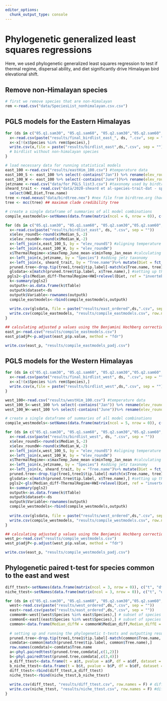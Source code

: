 ```yaml
---
editor_options: 
  chunk_output_type: console
---
```


# Phylogenetic generalized least squares regressions

Here, we used phylogenetic generalized least squares regression to test if thermal regime, dispersal ability, and diet significantly drive Himalayan bird elevational shift.  

## Remove non-Himalayan species
```r
# first we remove species that are non-Himalayan
rem <-read.csv("data/SpeciesList_nonhimalayan.csv.csv")
```

## PGLS models for the Eastern Himalayas
```r
for (ds in c("05.q1.sam30", "05.q1.sam60", "05.q2.sam30","05.q2.sam60", "05.q3.sam30","05.q3.sam60", "95.q1.sam30","95.q1.sam60", "95.q2.sam30","95.q2.sam60" ,"95.q3.sam30","95.q3.sam60" ,"50.q1.sam30","50.q1.sam60" ,"50.q2.sam30","50.q2.sam60" ,"50.q3.sam30", "50.q3.sam60")) {
  x<-read.csv(paste("results/final_birdlist_east_", ds, ".csv", sep = ""))
  x<-x[!(x$Species %in% rem$Species),]
  write.csv(x,file = paste("results/birdlist_east",ds,".csv", sep = ""), row.names = F) 
  # birdlist without non-himalayan species
}

# load necessary data for running statistical models 
east_100 <-read.csv("results/eastHim_100.csv") #temperature data
east_100_S <- east_100 %>% select(-contains("Jan")) %>% rename(elev_roundS = elev_round) #winter
east_100_W <- east_100 %>% select(-contains("June"))%>% rename(elev_roundW = elev_round) #summer
jetzname <-read.csv("data/for_PGLS_list3.csv") #taxonomy used by birdtree.org
sheard_trait <- read.csv("data/2020-sheard et al-species-trait-dat - speciesdata.csv") %>% #trait data set
  select(HWI,Diet,Tree.name)
tree <-read.nexus("data/birdtree.nex") #nex file from birdtree.org (hackett all species)
tree <- mcc(tree) ## maximum clade credibility tree

# create a single dataframe of summaries of all model combinations
compile_eastmodels<-setNames(data.frame(matrix(ncol = 6, nrow = 0)), c("Variable", "Value", "Std.Error", "t-value", "p-value", "ds"))

for (ds in c("05.q1.sam30", "05.q1.sam60", "05.q2.sam30","05.q2.sam60", "05.q3.sam30","05.q3.sam60", "95.q1.sam30","95.q1.sam60", "95.q2.sam30","95.q2.sam60" ,"95.q3.sam30","95.q3.sam60" ,"50.q1.sam30","50.q1.sam60" ,"50.q2.sam30","50.q2.sam60" ,"50.q3.sam30", "50.q3.sam60")) {
  x<-read.csv(paste("results/birdlist_east", ds, ".csv", sep = ""))
  x$elev_roundS<-round(x$Median_S,-2)
  x$elev_roundW<-round(x$Median_W,-2)
  x<-left_join(x,east_100_S, by = "elev_roundS") #aligning temperature data to elevational range data
  x<-left_join(x,east_100_W, by = "elev_roundW")
  x$ThermalRegime<-x$maxTemp_June_mean-x$minTemp_Jan_mean #calculating species thermal regimes
  x<-left_join(x,jetzname, by = "Species") #adding jetz taxonomy
  x<-left_join(x, sheard_trait, by = "Tree.name")%>% mutate(Diet = fct_recode(Diet, "omnivore" = "nectar", "omnivore" = "scav", "seeds"="plants")) #adding trait info
  pruned.tree<-drop.tip(tree1,tree1$tip.label[-match(x$Tree.name, tree1$tip.label)]) #setting up the PGLS model
  glsdata<-x[match(pruned.tree$tip.label, x$Tree.name),] #setting up the PGLS model
 pgls2<-gls(Median_diff~ThermalRegime+HWI+relevel(Diet, ref = "invertebrates"),correlation=corPagel(1,pruned.tree),data=glsdata) #setting up the PGLS model
  k<-summary(pgls2)
  outputk<-as.data.frame(k$tTable)
  outputk$dataset<-ds
  outputk$Variable<-rownames(outputk)
  compile_eastmodels<-rbind(compile_eastmodels,outputk)
  
  write.csv(glsdata, file = paste("results/east_ordered",ds,".csv", sep = ""), row.names = F) # species ordered by taxonomy
  write.csv(compile_eastmodels, "results/compile_eastmodels.csv", row.names = F)
}

## calculating adjusted p values using the Benjamini Hochberg correction for false discovery rates
east_p<-read.csv("results/compile_eastmodels.csv")
east_p$adjP<-p.adjust(east_p$p.value, method = "fdr")

write.csv(east_p, "results/compile_eastmodels_padj.csv")
```

## PGLS models for the Western Himalayas
```r
for (ds in c("05.q1.sam30", "05.q1.sam60", "05.q2.sam30","05.q2.sam60", "05.q3.sam30","05.q3.sam60", "95.q1.sam30","95.q1.sam60", "95.q2.sam30","95.q2.sam60" ,"95.q3.sam30","95.q3.sam60" ,"50.q1.sam30","50.q1.sam60" ,"50.q2.sam30","50.q2.sam60" ,"50.q3.sam30", "50.q3.sam60")) {
  x<-read.csv(paste("results/final_birdlist_west", ds, ".csv", sep = ""))
  x<-x[!(x$Species %in% rem$Species),]
  write.csv(x,file = paste("results/birdlist_west",ds,".csv", sep = ""), row.names = F) ## final list after removing non himalayan species
}

west_100<-read.csv("results/westHim_100.csv") #temperature data
west_100_S<-west_100 %>% select(-contains("Jan")) %>% rename(elev_roundS = elev_round) #winter
west_100_W<-west_100 %>% select(-contains("June"))%>% rename(elev_roundW = elev_round) #summer

# create a single dataframe of summaries of all model combinations
compile_westmodels<-setNames(data.frame(matrix(ncol = 5, nrow = 0)), c("Value", "Std.Error", "t-value", "p-value", "ds"))

for (ds in c("05.q1.sam30", "05.q1.sam60", "05.q2.sam30","05.q2.sam60", "05.q3.sam30","05.q3.sam60", "95.q1.sam30","95.q1.sam60", "95.q2.sam30","95.q2.sam60" ,"95.q3.sam30","95.q3.sam60" ,"50.q1.sam30","50.q1.sam60" ,"50.q2.sam30","50.q2.sam60" ,"50.q3.sam30", "50.q3.sam60")) {
  x<-read.csv(paste("results/birdlist_west", ds, ".csv", sep = ""))
  x$elev_roundS<-round(x$Median_S,-2)
  x$elev_roundW<-round(x$Median_W,-2)
  x<-left_join(x,west_100_S, by = "elev_roundS") #aligning temperature data to elevational range data
  x<-left_join(x,west_100_W, by = "elev_roundW")
  x$ThermalRegime<-x$maxTemp_June_mean-x$minTemp_Jan_mean #calculating species thermal regimes
  x<-left_join(x,jetzname, by = "Species") #adding jetz taxonomy
  x<-left_join(x, sheard_trait, by = "Tree.name")%>% mutate(Diet = fct_recode(Diet, "omnivore" = "nectar", "omnivore" = "scav", "seeds"="plants"))
  pruned.tree<-drop.tip(tree1,tree1$tip.label[-match(x$Tree.name, tree1$tip.label)]) #setting up the PGLS model
  glsdata<-x[match(pruned.tree$tip.label, x$Tree.name),] #setting up the PGLS model
  pgls2<-gls(Median_diff~ThermalRegime+HWI+relevel(Diet, ref = "invertebrates"),correlation=corPagel(1,pruned.tree),data=glsdata) #setting up the PGLS model
  k<-summary(pgls2)
  outputk<-as.data.frame(k$tTable)
  outputk$dataset<-ds
  outputk$Variable<-rownames(outputk)
  compile_westmodels<-rbind(compile_westmodels,outputk)
  
  write.csv(glsdata, file = paste("results/west_ordered",ds,".csv", sep = ""), row.names = F) # species ordered by taxonomy
  write.csv(compile_westmodels, "results/compile_westmodels.csv", row.names = F)
}

## calculating adjusted p values using the Benjamini Hochberg correction for false discovery rates
west_p<-read.csv("results/compile_westmodels.csv")
west_p$adjP<-p.adjust(west_p$p.value, method = "fdr")

write.csv(east_p, "results/compile_westmodels_padj.csv")

```

## Phylogenetic paired t-test for species common to the east and west
```r
diff_ttest<-setNames(data.frame(matrix(ncol = 3, nrow = 0)), c("t", "df", "pvalue")) # difference in extent of elevation shift
niche_ttest<-setNames(data.frame(matrix(ncol = 3, nrow = 0)), c("t", "df", "pvalue")) #difference in thermal regimes

for (ds in c("05.q1.sam30", "05.q1.sam60", "05.q2.sam30","05.q2.sam60", "05.q3.sam30","05.q3.sam60", "95.q1.sam30","95.q1.sam60", "95.q2.sam30","95.q2.sam60" ,"95.q3.sam30","95.q3.sam60" ,"50.q1.sam30","50.q1.sam60" ,"50.q2.sam30","50.q2.sam60" ,"50.q3.sam30", "50.q3.sam60")) {
  west<-read.csv(paste("results/west_ordered",ds,".csv", sep = ""))
  east<-read.csv(paste("results/east_ordered",ds,".csv", sep = ""))
  commonW<-west[(west$Species %in% east$Species),] # subset of species in the west that are found in the east
  commonE<-east[(east$Species %in% west$Species),] # subset of species in the east that are found in the west
  common<-data.frame(Median_diffW = commonW$Median_diff,Median_diffE = commonE$Median_diff, ThermalRegimeW = commonW$ThermalRegime,ThermalRegimeE = commonE$ThermalRegime ,Tree.name = commonE$Tree.name) # combined dataframe of common species with their extent of shift and thermal regimes in both the eastern and western himalayas
  
  # setting up and running the phylogenetic t-tests and outputting results on csvs
  pruned.tree<-drop.tip(tree1,tree1$tip.label[-match(common$Tree.name, tree1$tip.label)])
  comdata<-common[match(pruned.tree$tip.label, common$Tree.name),]
  row.names(comdata)<-comdata$Tree.name
  a<-phyl.pairedttest(pruned.tree,comdata[,c(1,2)])
  b<-phyl.pairedttest(pruned.tree,comdata[,c(3,4)])
  a_diff_ttest<-data.frame(t = a$t, pvalue = a$P, df = a$df, dataset = ds)
  b_niche_ttest<-data.frame(t = b$t, pvalue = b$P, df = b$df, dataset = ds)
  diff_ttest<-rbind(diff_ttest,a_diff_ttest)
  niche_ttest<-rbind(niche_ttest,b_niche_ttest)
  
  write.csv(diff_ttest, "results/diff_ttest.csv", row.names = F) # difference in extent of elevation shift
  write.csv(niche_ttest, "results/niche_ttest.csv", row.names = F) #difference in thermal regimes
}
```
